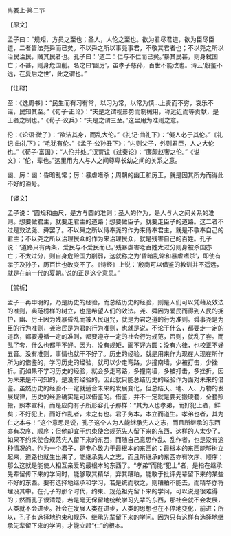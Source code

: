 

离娄上·第二节

【原文】

孟子曰：“规矩，方员之至也；圣人，人伦之至也。欲为君尽君道，欲为臣尽臣道，二者皆法尧舜而已矣。不以舜之所以事尧事君，不敬其君者也；不以尧之所以治民治民，贼其民者也。孔子曰：‘道二：仁与不仁而已矣。’暴其民甚，则身弑国亡；不甚，则身危国削。名之曰‘幽厉’，虽孝子慈孙，百世不能改也。诗云‘殷鉴不远，在夏后之世’，此之谓也。”

【注释】

至：《逸周书》：“民生而有习有常，以习为常，以常为慎…上贤而不穷，哀乐不谣，民知其至。”《荀子·正论》：“夫是之谓视形势而制械用，称远近而等贡献，是王者之制也。”《荀子·议兵》：“夫是之谓三至。”这里用为准则之意。

伦：《论语·微子》：“欲洁其身，而乱大伦。”《礼记·曲礼下》：“儗人必于其伦。”《礼记·曲礼下》：“毛犹有伦。”《孟子·公孙丑下》：“内则父子，外则君臣，人之大伦也。”《荀子·富国》：“人伦并处。”汉贾谊《过秦论》：“廉颇赵奢之伦。”《说文》：“伦，辈也。”这里用为人与人之间尊卑长幼之间的关系之意。

幽、厉：幽：昏暗乱常；厉：暴虐嗜杀；周朝的幽王和厉王，就是因其所为而得此不好的谥号。

【译文】

孟子说：“圆规和曲尺，是方与圆的准则；圣人的作为，是人与人之间关系的准则。想要做君主，就要走君主的道路；想要做臣子，就要走臣子的道路。这二者不过是效法尧、舜罢了。不以舜之所以侍奉尧的作为来侍奉君主，就是不敬奉自己的君主；不以尧之所以治理民众的作为来治理民众，就是残害自己的百姓。孔子说：‘道路只有两条，爱民与不爱民而已。’残暴虐害老百姓太过分则身被杀国亦亡；不太过分，则自身危险国力削弱，这就称之为‘昏暗乱常和暴虐嗜杀’，即使有孝子及孙子，历百世也改变不了。《诗经》上说：‘殷商可以借鉴的教训并不遥远，就是在前一代的夏朝。’说的正是这个意思。”

【赏析】

孟子一再申明的，乃是历史的经验，而总结历史的经验，则是人们可以凭藉及效法的准则，典范榜样的树立，也是希望人们的效法。尧、舜因为爱民而得到人民的拥护，幽、厉王因为残暴昏乱而被人民诅咒，就是为君之道的行为准则。舜事尧是为臣的行为准则，尧治民是为君的行为准则，也就是说，不论干什么，都要走一定的道路，都要遵循一定的准则，都要遵守一定的社会行为规范，否则，就乱了套。而乱了套，什么也都干不好。因为，没有规矩，画不好方圆；没有六律，也校正不好五音。没有准则，事情也就干不好了。历史的经验，就是用来作为现在人现在所作所为的借鉴的，学习历史的经验，就可以少走弯路，少撞南墙，少被打击，少挫折。而如果不学习历史的经验，就会多走弯路，多撞南墙，多被打击，多挫折。因为未来是不可知的，是没有经验的，因此就只能总结历史的经验作为面对未来的借鉴。虽然历史的经验不一定就适合未来的发展变化，但总结天、地、人、万物的发展规律，历史的经验确实是可以借鉴的。借鉴，并不一定就是要死搬硬套，全套照搬，照本宣科，而是应向有子所形容孔子那样：“其为人也孝弟，而好犯上者，鲜矣；不好犯上，而好作乱者，未之有也。君子务本，本立而道生。孝弟也者，其为仁之本与！”这个意思是说，孔子这个人为人能继承先人之志，而且所继承的东西亦有次序、顺序；但他却宜于约束使合规范先人留下来的东西，这样的人太少了。如果不约束使合规范先人留下来的东西，而随自己意思作乱、乱作者，也是没有这种情况的。作为一个君子，是专心致力于最根本的东西的；最根本的东西能够树立起来，道路也就生出来了。能继承先人之志，而且所继承的东西亦有次序、顺序；那么这就是能使人相互亲爱的最根本的东西了。“孝弟”而能“犯上”者，是指在继承先辈留传下来的学问时，能够取其精华，弃其糟粕，能敢于批评先辈留下来的某些不好的东西。要有选择地继承和学习，若是统而收之，则糟粕不能去，而精华亦将埋没其中。在孔子的那个时代，约束、规范祖先留下来的学问，可以说是很难得的；然而孔子很清楚，若是毫无保留地统统学习先辈的东西，那社会就不会发展，人类就不会进步。社会在发展人类在进步，人类的思想也在不停地变化，前进；所以，孔子有选择地约束和规范、继承先辈留下来的学问。因为只有这样有选择地继承先辈留下来的学问，才能立起“仁”的根本。

